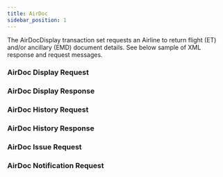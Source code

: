 ```yaml
---
title: AirDoc
sidebar_position: 1
---
```

The AirDocDisplay transaction set requests an Airline to return flight (ET) and/or ancillary (EMD) document details. See below sample of XML response and request messages.

### AirDoc Display Request

### AirDoc Display Response

### AirDoc History Request

### AirDoc History Response

### AirDoc Issue Request

### AirDoc Notification Request

